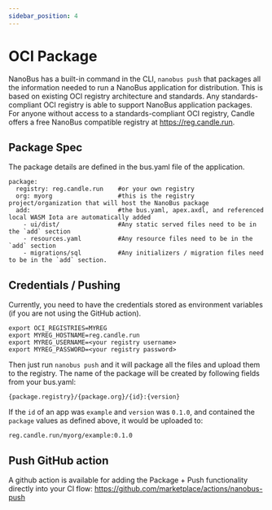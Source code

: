 ```yaml
---
sidebar_position: 4
---
```


# OCI Package

NanoBus has a built-in command in the CLI, `nanobus push` that packages all the 
information needed to run a NanoBus application for distribution. This is based on existing 
OCI registry architecture and standards. Any standards-compliant OCI registry is able to support 
NanoBus application packages. For anyone without access to a standards-compliant OCI registry, Candle
offers a free NanoBus compatible registry at https://reg.candle.run.

## Package Spec

The package details are defined in the bus.yaml file of the application.

```
package:
  registry: reg.candle.run    #or your own registry
  org: myorg                  #this is the registry project/organization that will host the NanoBus package
  add:                        #the bus.yaml, apex.axdl, and referenced local WASM Iota are automatically added
    - ui/dist/                #Any static served files need to be in the `add` section
    - resources.yaml          #Any resource files need to be in the `add` section
    - migrations/sql          #Any initializers / migration files need to be in the `add` section.
```

## Credentials / Pushing

Currently, you need to have the credentials stored as environment variables (if you are not using the GitHub action).
```
export OCI_REGISTRIES=MYREG
export MYREG_HOSTNAME=reg.candle.run
export MYREG_USERNAME=<your registry username>
export MYREG_PASSWORD=<your registry password>
```

Then just run `nanobus push` and it will package all the files and upload them to the registry.  The name of the package will be created by following fields from your bus.yaml:

```
{package.registry}/{package.org}/{id}:{version}
```
If the `id` of an app was `example` and `version` was `0.1.0`, and contained the `package` values as defined above, it would be uploaded to:
```
reg.candle.run/myorg/example:0.1.0
```

## Push GitHub action

A github action is available for adding the Package + Push functionality directly into your CI flow: https://github.com/marketplace/actions/nanobus-push
